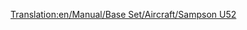 [[Translation:en/Manual/Base Set/Aircraft/Sampson U52]]

{{fr/Manual/Base Set/Aircraft/Avion|Nom=Sampson U52
|Image=[[File:en/Manual/Base Set/Aircraft/JunkersJU52.png|Sampson U52]]
|Coût=28 710 (57 420)
|Vitesse=473 km/h (296 MPH)
|Entretien=2 390 (4 780)
|Conception=1928
|Vie=20
|Capacité=25 passagers & 4 sacs de courrier
|
|Description=Le Sampson U52 est le premier avions disponible dans le jeu et, en conséquent, est assez petit, quoique coûteux à exploiter.
|Réalité=[https://www.wikipedia.org/wiki/fr:Junkers Ju 52 Junkers  Ju 52]
}}